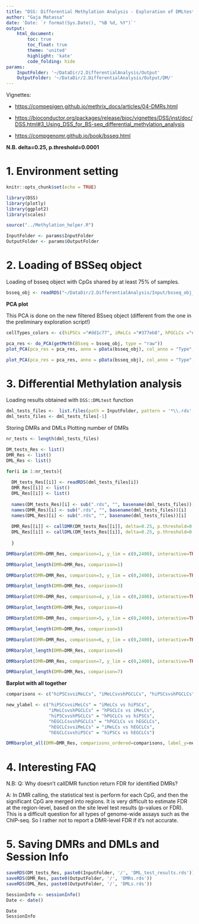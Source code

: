 ```yaml
---
title: "DSS: Differential Methylation Analysis - Exploration of DMLtest results calling DMRs"
author: "Gaja Matassa"
date: 'Date: `r format(Sys.Date(), "%B %d, %Y")`'
output:
    html_document:
        toc: true
        toc_float: true
        theme: 'united'
        highlight: 'kate'
        code_folding: hide
params: 
    InputFolder: '~/DataDir/2.DifferentialAnalysis/Output'
    OutputFolder: '~/DataDir/2.DifferentialAnalysis/Output/DM/'
---
```


Vignettes: 

* <https://compepigen.github.io/methrix_docs/articles/04-DMRs.html> 

* <https://bioconductor.org/packages/release/bioc/vignettes/DSS/inst/doc/DSS.html#3_Using_DSS_for_BS-seq_differential_methylation_analysis> 

* <https://compgenomr.github.io/book/bsseq.html> 


**N.B. delta=0.25, p.threshold=0.0001**

# 1. Environment setting

```r
knitr::opts_chunk$set(echo = TRUE)
```

```r
library(DSS)
library(plotly)
library(ggplot2)
library(scales)

source("../Methylation_helper.R")
```

```r
InputFolder <- params$InputFolder
OutputFolder <- params$OutputFolder
```

# 2. Loading of BSSeq object

Loading of bsseq object with CpGs shared by at least 75% of samples.

```r
bsseq_obj <- readRDS("~/DataDir/2.DifferentialAnalysis/Input/bsseq_obj_sharedby75ofall.rds") #getting bsseq object where sample selection and CpG filtering were already performed 
```

**PCA plot**

This PCA is done on the new filtered BSseq object (different from the one in the preliminary exploration script!)

```r
cellTypes_colors <- c(hiPSCs ="#dd1c77", iMeLCs ="#377eb8", hPGCLCs ="#4daf4a", hEGCLCs = "#ff7f00")
```

```r
pca_res <- do_PCA(getMeth(BSseq = bsseq_obj, type = "raw"))
plot_PCA(pca_res = pca_res, anno = pData(bsseq_obj), col_anno = "Type", shape_anno = NULL, custom_colors = cellTypes_colors, point_size = 5)
```

```r
plot_PCA(pca_res = pca_res, anno = pData(bsseq_obj), col_anno = "Type", shape_anno = NULL, pc_x = "PC2", pc_y = "PC3", custom_colors = cellTypes_colors, point_size = 5)
```

# 3. Differential Methylation analysis  

Loading results obtained with `DSS::DMLtest` function 

```r
dml_tests_files <-  list.files(path = InputFolder, pattern = '*\\.rds', full.names = TRUE) 
dml_tests_files <- dml_tests_files[-1]
```

Storing DMRs and DMLs
Plotting number of DMRs

```r
nr_tests <- length(dml_tests_files)

DM_tests_Res <- list()
DMR_Res <- list()
DML_Res <- list()

for(i in 1:nr_tests){
  
  DM_tests_Res[[i]] <- readRDS(dml_tests_files[i])
  DMR_Res[[i]] <- list()
  DML_Res[[i]] <- list()
  
  names(DM_tests_Res)[i] <- sub(".rds", "", basename(dml_tests_files))[i]
  names(DMR_Res)[i] <- sub(".rds", "", basename(dml_tests_files))[i]
  names(DML_Res)[i] <- sub(".rds", "", basename(dml_tests_files))[i]
  
  DMR_Res[[i]] <- callDMR(DM_tests_Res[[i]], delta=0.25, p.threshold=0.0001)
  DML_Res[[i]] <- callDML(DM_tests_Res[[i]], delta=0.25, p.threshold=0.0001)
  
  }
```


```r
DMRbarplot(DMR=DMR_Res, comparison=1, y_lim = c(0,2400), interactive=TRUE)
```

```r
DMRbarplot_length(DMR=DMR_Res, comparison=1)
```

```r
DMRbarplot(DMR=DMR_Res, comparison=3, y_lim = c(0,2400), interactive=TRUE)
```

```r
DMRbarplot_length(DMR=DMR_Res, comparison=3)
```

```r
DMRbarplot(DMR=DMR_Res, comparison=4, y_lim = c(0,2400), interactive=TRUE)
```

```r
DMRbarplot_length(DMR=DMR_Res, comparison=4)
```

```r
DMRbarplot(DMR=DMR_Res, comparison=5, y_lim = c(0,2400), interactive=TRUE)
```

```r
DMRbarplot_length(DMR=DMR_Res, comparison=5)
```

```r
DMRbarplot(DMR=DMR_Res, comparison=6, y_lim = c(0,2400), interactive=TRUE)
```

```r
DMRbarplot_length(DMR=DMR_Res, comparison=6)
```

```r
DMRbarplot(DMR=DMR_Res, comparison=7, y_lim = c(0,2400), interactive=TRUE)
```

```r
DMRbarplot_length(DMR=DMR_Res, comparison=7)
```

**Barplot with all together**

```r
comparisons <- c("hiPSCsvsiMeLCs", "iMeLCsvshPGCLCs", "hiPSCsvshPGCLCs", "hEGCLCsvshPGCLCs", "hEGCLCsvsiMeLCs", "hEGCLCsvshiPSCs") #ordered with criteria

new_ylabel <- c("hiPSCsvsiMeLCs" = "iMeLCs vs hiPSCs", 
                "iMeLCsvshPGCLCs" = "hPGCLCs vs iMeLCs", 
                "hiPSCsvshPGCLCs" = "hPGCLCs vs hiPSCs",
                "hEGCLCsvshPGCLCs" = "hPGCLCs vs hEGCLCs",
                "hEGCLCsvsiMeLCs" = "iMeLCs vs hEGCLCs",
                "hEGCLCsvshiPSCs" = "hiPSCs vs hEGCLCs")

DMRbarplot_all(DMR=DMR_Res, comparisons_ordered=comparisons, label_y=new_ylabel, y_lim = 2400, interactive=TRUE)
```


# 4. Interesting FAQ

N.B: Q: Why doesn't callDMR function return FDR for identified DMRs?

A: In DMR calling, the statistical test is perform for each CpG, and then the significant CpG are merged into regions. It is very difficult to estimate FDR at the region-level, based on the site level test results (p-values or FDR). This is a difficult question for all types of genome-wide assays such as the ChIP-seq. So I rather not to report a DMR-level FDR if it's not accurate.

# 5. Saving DMRs and DMLs and Session Info

```r
saveRDS(DM_tests_Res, paste0(InputFolder, '/', 'DML_test_results.rds'))
saveRDS(DMR_Res, paste0(OutputFolder, '/', 'DMRs.rds'))
saveRDS(DML_Res, paste0(OutputFolder, '/', 'DMLs.rds'))
```


```r
SessionInfo <- sessionInfo()
Date <- date()
```

```r
Date
SessionInfo
```
